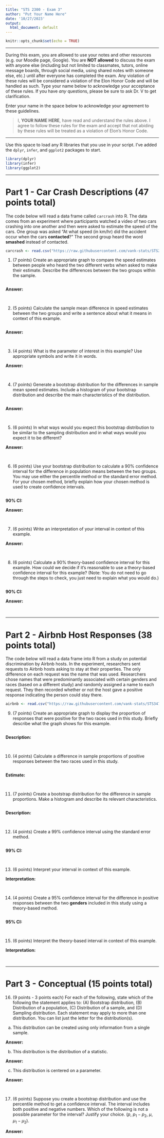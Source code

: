```yaml
---
title: "STS 2300 - Exam 3"
author: "Put Your Name Here"
date: '10/27/2023'
output:
  html_document: default
---
```


```r
knitr::opts_chunk$set(echo = TRUE)
```

---

During this exam, you are allowed to use your notes and other resources (e.g. our Moodle page, Google). You are **NOT allowed** to discuss the exam with anyone else (including but not limited to classmates, tutors, online message boards, through social media, using shared notes with someone else, etc.) until after everyone has completed the exam. Any violation of these rules will be considered a violation of the Elon Honor Code and will be handled as such. Type your name below to acknowledge your acceptance of these rules. If you have *any* questions, please be sure to ask Dr. V to get clarification.

Enter your name in the space below to acknowledge your agreement to these guidelines.

> I, **YOUR NAME HERE**, have read and understand the rules above. I agree to follow these rules for the exam and accept that not abiding by these rules will be treated as a violation of Elon's Honor Code.

---

Use this space to load any R libraries that you use in your script. I've added the `dplyr`, `infer`, and `ggplot2` packages to start.

```r
library(dplyr)
library(infer)
library(ggplot2)
```

---

# Part 1 - Car Crash Descriptions (47 points total)

The code below will read a data frame called `carcrash` into R. The data comes from an experiment where participants watched a video of two cars crashing into one another and then were asked to estimate the speed of the cars. One group was asked "At what speed (in km/hr) did the accident occur when the cars **contacted**?" The second group heard the word **smashed** instead of contacted.

```r
carcrash <- read.csv("https://raw.githubusercontent.com/vank-stats/STS2720-Fall2021/main/car_crash.csv")
```

1. (7 points) Create an appropriate graph to compare the speed estimates between people who heard the two different verbs when asked to make their estimate. Describe the differences between the two groups within the sample.

```r

```

**Answer:**

<br>


2. (5 points) Calculate the sample mean difference in speed estimates between the two groups and write a sentence about what it means in context of this example.

```r

```

**Answer:**

<br>


3. (4 points) What is the parameter of interest in this example? Use appropriate symbols and write it in words.

**Answer:**

<br>


4. (7 points) Generate a bootstrap distribution for the differences in sample mean speed estimates. Include a histogram of your bootstrap distribution and describe the main characteristics of the distribution.

```r

```

**Answer:**

<br>


5. (6 points) In what ways would you expect this bootstrap distribution to be similar to the sampling distribution and in what ways would you expect it to be different?

**Answer:**

<br>


6. (6 points) Use your bootstrap distribution to calculate a 90% confidence interval for the difference in population means between the two groups. You may use either the percentile method or the standard error method. For your chosen method, briefly explain how your chosen method is used to create confidence intervals.

```r

```

**90% CI:**

**Answer:**

<br>


7. (6 points) Write an interpretation of your interval in context of this example.

**Answer:**

<br>


8. (6 points) Calculate a 90% theory-based confidence interval for this example. How could we decide if it's reasonable to use a theory-based confidence interval for this example? (Note: You do not need to go through the steps to check, you just need to explain what you would do.)

```r

```

**90% CI:**

**Answer:**

<br>


---

# Part 2 - Airbnb Host Responses (38 points total)

The code below will read a data frame into R from a study on potential discrimination by Airbnb hosts. In the experiment, researchers sent requests to Airbnb hosts asking to stay at their properties. The only difference on each request was the name that was used. Researchers chose names that were predominantly associated with certain genders and races (based on a different study) and randomly assigned a name to each request. They then recorded whether or not the host gave a positive response indicating the person could stay there.

```r
airbnb <- read.csv("https://raw.githubusercontent.com/vank-stats/STS3470-Spring2023/main/airbnb.csv")
```


9. (7 points) Create an appropriate graph to display the proportion of responses that were positive for the two races used in this study. Briefly describe what the graph shows for this example.

```r

```

**Description:**

<br>


10. (4 points) Calculate a difference in sample proportions of positive responses between the two races used in this study.

```r

```

**Estimate:**

<br>


11. (7 points) Create a bootstrap distribution for the difference in sample proportions. Make a histogram and describe its relevant characteristics.

```r

```

**Description:**

<br>


12. (4 points) Create a 99% confidence interval using the standard error method.

```r

```

**99% CI:**

<br>


13. (6 points) Interpret your interval in context of this example.

**Interpretation:**

<br>


14. (4 points) Create a 95% confidence interval for the difference in positive responses between the two **genders** included in this study using a theory-based method.

```r

```

**95% CI:**

<br>


15. (6 points) Interpret the theory-based interval in context of this example.

**Interpretation:**

<br>


---

# Part 3 - Conceptual (15 points total)

16. (9 points - 3 points each) For each of the following, state which of the following the statement applies to: (A) Bootstrap distribution, (B) Distribution of a population, (C) Distribution of a sample, and (D) Sampling distribution. Each statement may apply to more than one distribution. You can list just the letter for the distribution(s).

  a. This distribution can be created using only information from a single sample.
  
  **Answer:**
  
  b. This distribution is the distribution of a statistic.
  
  **Answer:**
  
  c. This distribution is centered on a parameter.
  
  **Answer:**
  
<br>


17. (6 points) Suppose you create a bootstrap distribution and use the percentile method to get a confidence interval. The interval includes both positive and negative numbers. Which of the following is not a possible parameter for the interval? Justify your choice. ($p$, $p_1 - p_2$, $\mu$, $\mu_1 - \mu_2$).

**Answer:**

<br>
